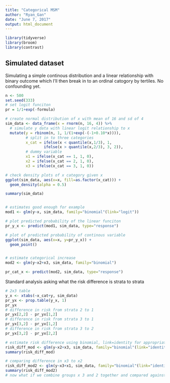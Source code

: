 ```yaml
---
title: "Categorical MSM"
author: "Ryan_Gan"
date: "June 7, 2017"
output: html_document
---
```


```r
library(tidyverse)
library(broom)
library(contrast)
```

## Simulated dataset

Simulating a simple continous distribution and a linear relationship with binary outcome which I'll then break in to an ordinal catogory by tertiles. No confounding yet.

```r
n <- 500
set.seed(333)
# set logit funciton
pr = 1/1+exp(-formula)

# create normal distribution of x with mean of 16 and sd of 4
sim_data <- data_frame(x = rnorm(n, 16, 4)) %>% 
  # simulate y data with linear logit relationship to x
  mutate(y = rbinom(n, 1, 1/(1+exp(-(-1+0.10*x)))),
         # split in to three categories
         x_cat = ifelse(x < quantile(x,1/3), 1,
                 ifelse(x > quantile(x,2/3), 3, 2)),
         # dummy variable
         x1 = ifelse(x_cat == 1, 1, 0),
         x2 = ifelse(x_cat == 2, 1, 0),
         x3 = ifelse(x_cat == 3, 1, 0))
```

  
```r
# check density plots of x category given x
ggplot(sim_data, aes(x=x, fill=as.factor(x_cat))) +
  geom_density(alpha = 0.5)

summary(sim_data)


# estimates good enough for example
mod1 <- glm(y~x, sim_data, family="binomial"(link="logit"))

# plot predicted probability of the linear funciton
pr_y_x <- predict(mod1, sim_data, type="response")

# plot of predicted probability of continous variable
ggplot(sim_data, aes(x=x, y=pr_y_x)) +
  geom_point()


# estimate categorical increase
mod2 <- glm(y~x2+x3, sim_data, family="binomial")

pr_cat_x <- predict(mod2, sim_data, type="response")

```

Standard analysis asking what the risk difference is strata to strata

```r
# 2x3 table
y_x <- xtabs(~x_cat+y, sim_data)
pr_yx <- prop.table(y_x, 1)
pr_yx
# difference in risk from strata 2 to 1
pr_yx[2,2] - pr_yx[1,2]
# difference in risk from strata 3 to 1
pr_yx[3,2] - pr_yx[1,2]
# difference in risk from strata 3 to 2
pr_yx[3,2] - pr_yx[2,2]

# estimate risk difference using binomial, link=identity for appropriate SE
risk_diff_mod <- glm(y~x2+x3, sim_data, family="binomial"(link="identity"))
summary(risk_diff_mod)

# comparing difference in x3 to x2
risk_diff_mod2 <- glm(y~x3+x1, sim_data, family="binomial"(link="identity"))
summary(risk_diff_mod2)
# now what if we combine groups x 3 and 2 together and compared against 1

```
